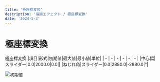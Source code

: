 ---
title: '極座標変換'
description: '描画エフェクト / 極座標変換'
date: '2024-5-3'
---

# 極座標変換

極座標変換
|項目|形式|初期値|最大値|最小値|単位|
| - | - | - | - | - | - |
|中心幅|スライダー|0.0|2000.0|0.0||
|ねじれ角|スライダー|0.0|2880.0|-2880.0|°|


![初期値](/assets/effects/描画/極座標変換/初期値.png)
